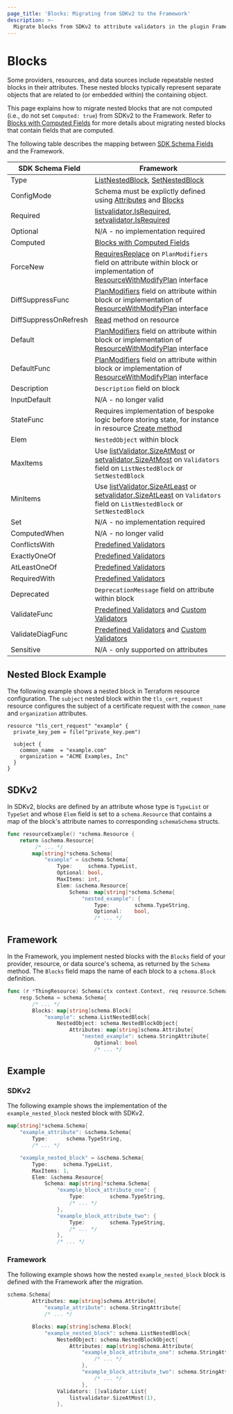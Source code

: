 ```yaml
---
page_title: 'Blocks: Migrating from SDKv2 to the Framework'
description: >-
  Migrate blocks from SDKv2 to attribute validators in the plugin Framework.
---
```


# Blocks

Some providers, resources, and data sources include repeatable nested blocks in their attributes. These nested blocks
typically represent separate objects that are related to (or embedded within) the containing object.

This page explains how to migrate nested blocks that are not computed (i.e., do not set
`Computed: true`) from SDKv2 to the Framework. Refer to
[Blocks with Computed Fields](/terraform/plugin/framework/migrating/attributes-blocks/blocks-computed) for more details
about migrating nested blocks that contain fields that are computed.

The following table describes the mapping between [SDK Schema Fields](https://pkg.go.dev/github.com/hashicorp/terraform-plugin-sdk/helper/schema#Schema) and the Framework.

| SDK Schema Field      | Framework                                                                                                                                                                                                                                                                                                                                     |
|-----------------------|-----------------------------------------------------------------------------------------------------------------------------------------------------------------------------------------------------------------------------------------------------------------------------------------------------------------------------------------------|
| Type                  | [ListNestedBlock](/terraform/plugin/framework/migrating/attributes-blocks/blocks), [SetNestedBlock](/terraform/plugin/framework/migrating/attributes-blocks/blocks)                                                                                                                                                                                               |
| ConfigMode            | Schema must be explictly defined using [Attributes](/terraform/plugin/framework/migrating/attributes-blocks/attribute-schema) and [Blocks](/terraform/plugin/framework/migrating/attributes-blocks/blocks)                                                                                                                                                        |
| Required              | [listvalidator.IsRequired](https://pkg.go.dev/github.com/hashicorp/terraform-plugin-framework-validators/listvalidator#IsRequired), [setvalidator.IsRequired](https://pkg.go.dev/github.com/hashicorp/terraform-plugin-framework-validators/setvalidator#IsRequired)                                                                          |
| Optional              | N/A - no implementation required                                                                                                                                                                                                                                                                                                              |
| Computed              | [Blocks with Computed Fields](/terraform/plugin/framework/migrating/attributes-blocks/blocks-computed)                                                                                                                                                                                                                                                  |
| ForceNew              | [RequiresReplace](/terraform/plugin/framework/migrating/attributes-blocks/force-new) on `PlanModifiers` field on attribute within block or implementation of [ResourceWithModifyPlan](/terraform/plugin/framework/migrating/resources/plan-modification#framework) interface                                                                                      |
| DiffSuppressFunc      | [PlanModifiers](/terraform/plugin/framework/migrating/resources/plan-modification#framework) field on attribute within block or implementation of [ResourceWithModifyPlan](/terraform/plugin/framework/migrating/resources/plan-modification#framework) interface                                                                                                        |
| DiffSuppressOnRefresh | [Read](/terraform/plugin/framework/migrating/resources/crud) method on resource                                                                                                                                                                                                                                                                         |
| Default               | [PlanModifiers](/terraform/plugin/framework/migrating/resources/plan-modification#framework) field on attribute within block or implementation of [ResourceWithModifyPlan](/terraform/plugin/framework/migrating/resources/plan-modification#framework) interface                                                                                                        |
| DefaultFunc           | [PlanModifiers](/terraform/plugin/framework/migrating/resources/plan-modification#framework) field on attribute within block or implementation of [ResourceWithModifyPlan](/terraform/plugin/framework/migrating/resources/plan-modification#framework) interface                                                                                                        |
| Description           | `Description` field on block                                                                                                                                                                                                                                                                                                                  |
| InputDefault          | N/A - no longer valid                                                                                                                                                                                                                                                                                                                         |
| StateFunc             | Requires implementation of bespoke logic before storing state, for instance in resource [Create method](/terraform/plugin/framework/migrating/resources/crud#framework-1)                                                                                                                                                                                |
| Elem                  | `NestedObject` within block                                                                                                                                                                      |
| MaxItems              | Use [listValidator.SizeAtMost](https://pkg.go.dev/github.com/hashicorp/terraform-plugin-framework-validators/listvalidator#SizeAtMost) or [setvalidator.SizeAtMost](https://pkg.go.dev/github.com/hashicorp/terraform-plugin-framework-validators/setvalidator#SizeAtMost) on `Validators` field on `ListNestedBlock` or `SetNestedBlock`     |
| MinItems              | Use [listValidator.SizeAtLeast](https://pkg.go.dev/github.com/hashicorp/terraform-plugin-framework-validators/listvalidator#SizeAtLeast) or [setvalidator.SizeAtLeast](https://pkg.go.dev/github.com/hashicorp/terraform-plugin-framework-validators/setvalidator#SizeAtLeast) on `Validators` field on `ListNestedBlock` or `SetNestedBlock` |
| Set                   | N/A - no implementation required                                                                                                                                                                                                                                                                                                              |                                                                                                                                                                                                                                                                                                                                                                                                                                                                   |
| ComputedWhen          | N/A - no longer valid                                                                                                                                                                                                                                                                                                                         |
| ConflictsWith         | [Predefined Validators](/terraform/plugin/framework/migrating/attributes-blocks/validators-predefined)                                                                                                                                                                                                                                                  |
| ExactlyOneOf          | [Predefined Validators](/terraform/plugin/framework/migrating/attributes-blocks/validators-predefined)                                                                                                                                                                                                                                                  |
| AtLeastOneOf          | [Predefined Validators](/terraform/plugin/framework/migrating/attributes-blocks/validators-predefined)                                                                                                                                                                                                                                                  |
| RequiredWith          | [Predefined Validators](/terraform/plugin/framework/migrating/attributes-blocks/validators-predefined)                                                                                                                                                                                                                                                  |
| Deprecated            | `DeprecationMessage` field on attribute within block                                                                                                                                                                                                                                                                                          |
| ValidateFunc          | [Predefined Validators](/terraform/plugin/framework/migrating/attributes-blocks/validators-predefined) and [Custom Validators](/terraform/plugin/framework/migrating/attributes-blocks/validators-custom)                                                                                                                                                         |
| ValidateDiagFunc      | [Predefined Validators](/terraform/plugin/framework/migrating/attributes-blocks/validators-predefined) and [Custom Validators](/terraform/plugin/framework/migrating/attributes-blocks/validators-custom)                                                                                                                                                         |
| Sensitive             | N/A - only supported on attributes                                                                                                                                                                                                                                                                                                            |


## Nested Block Example

The following example shows a nested block in Terraform resource configuration. The `subject` nested
block within the `tls_cert_request` resource configures the subject of a certificate request with the `common_name` and
`organization` attributes.

```hcl
resource "tls_cert_request" "example" {
  private_key_pem = file("private_key.pem")

  subject {
    common_name  = "example.com"
    organization = "ACME Examples, Inc"
  }
}
```


## SDKv2

In SDKv2, blocks are defined by an attribute whose type is `TypeList` or `TypeSet` and whose `Elem` field is set to a
`schema.Resource` that contains a map of the block's attribute names to corresponding `schemaSchema` structs.

```go
func resourceExample() *schema.Resource {
    return &schema.Resource{
         /* ... */
        map[string]*schema.Schema{
            "example" = &schema.Schema{
                Type:     schema.TypeList,
                Optional: bool,
                MaxItems: int,
                Elem: &schema.Resource{
                    Schema: map[string]*schema.Schema{
                        "nested_example": {
                            Type:        schema.TypeString,
                            Optional:    bool,
                            /* ... */
```

## Framework

In the Framework, you implement nested blocks with the `Blocks` field of your provider, resource, or data source's
schema, as returned by the `Schema` method. The `Blocks` field maps the name of each block to a
`schema.Block` definition.

```go
func (r *ThingResource) Schema(ctx context.Context, req resource.SchemaRequest, resp *resource.SchemaResponse) {
    resp.Schema = schema.Schema{
        /* ... */
        Blocks: map[string]schema.Block{
            "example": schema.ListNestedBlock{
                NestedObject: schema.NestedBlockObject{
                    Attributes: map[string]schema.Attribute{
                        "nested_example": schema.StringAttribute{
                            Optional: bool
                            /* ... */
```

##  Example

### SDKv2

The following example shows the implementation of the `example_nested_block` nested block with SDKv2.

```go
map[string]*schema.Schema{
    "example_attribute": &schema.Schema{
        Type:      schema.TypeString,
        /* ... */

    "example_nested_block" = &schema.Schema{
        Type:     schema.TypeList,
        MaxItems: 1,
        Elem: &schema.Resource{
            Schema: map[string]*schema.Schema{
                "example_block_attribute_one": {
                    Type:        schema.TypeString,
                    /* ... */
                },
                "example_block_attribute_two": {
                    Type:        schema.TypeString,
                    /* ... */
                },
                /* ... */
```

### Framework

The following example shows how the nested `example_nested_block` block
is defined with the Framework after the migration.

```go
schema.Schema{
        Attributes: map[string]schema.Attribute{
            "example_attribute": schema.StringAttribute{
            /* ... */

        Blocks: map[string]schema.Block{
            "example_nested_block": schema.ListNestedBlock{
                NestedObject: schema.NestedBlockObject{
                    Attributes: map[string]schema.Attribute{
                        "example_block_attribute_one": schema.StringAttribute{
                            /* ... */
                        },
                        "example_block_attribute_two": schema.StringAttribute{
                            /* ... */
                        },
                Validators: []validator.List{
                    listvalidator.SizeAtMost(1),
                },
```
